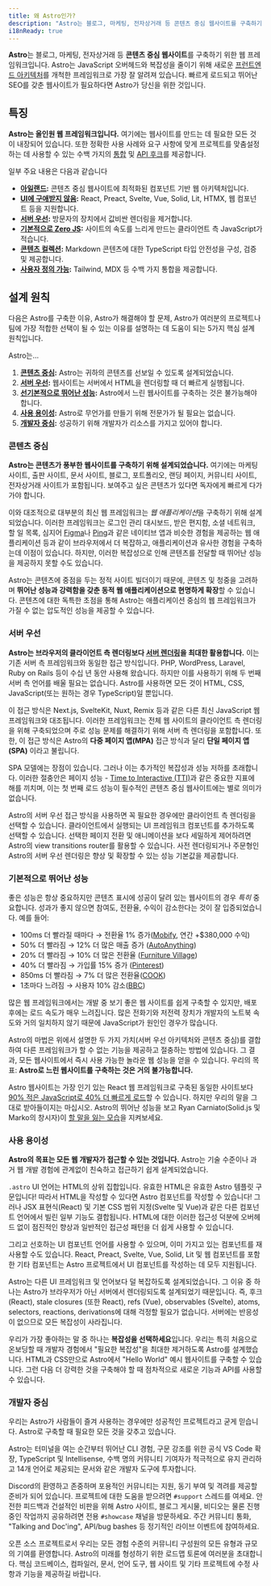 ```yaml
---
title: 왜 Astro인가?
description: "Astro는 블로그, 마케팅, 전자상거래 등 콘텐츠 중심 웹사이트를 구축하기 위한 웹 프레임워크입니다. Astro가 다음 웹사이트에 적합한 이유를 알아보세요."
i18nReady: true
---
```


**Astro**는 블로그, 마케팅, 전자상거래 등 **콘텐츠 중심 웹사이트**를 구축하기 위한 웹 프레임워크입니다. Astro는 JavaScript 오버헤드와 복잡성을 줄이기 위해 새로운 [프런트엔드 아키텍처](/ko/concepts/islands/)를 개척한 프레임워크로 가장 잘 알려져 있습니다. 빠르게 로드되고 뛰어난 SEO를 갖춘 웹사이트가 필요하다면 Astro가 당신을 위한 것입니다.

## 특징

**Astro는 올인원 웹 프레임워크입니다.** 여기에는 웹사이트를 만드는 데 필요한 모든 것이 내장되어 있습니다. 또한 정확한 사용 사례와 요구 사항에 맞게 프로젝트를 맞춤설정하는 데 사용할 수 있는 수백 가지의 [통합](https://astro.build/integrations/) 및 [API 후크](/ko/reference/integrations-reference/)를 제공합니다.

일부 주요 내용은 다음과 같습니다

- **[아일랜드](/ko/concepts/islands/):** 콘텐츠 중심 웹사이트에 최적화된 컴포넌트 기반 웹 아키텍처입니다.
- **[UI에 구애받지 않음](/ko/core-concepts/framework-components/):** React, Preact, Svelte, Vue, Solid, Lit, HTMX, 웹 컴포넌트 등을 지원합니다.
- **[서버 우선](/ko/core-concepts/rendering-modes/):** 방문자의 장치에서 값비싼 렌더링을 제거합니다.
- **[기본적으로 Zero JS](/ko/core-concepts/astro-components/):** 사이트의 속도를 느리게 만드는 클라이언트 측 JavaScript가 적습니다.
- **[콘텐츠 컬렉션](/ko/guides/content-collections/):** Markdown 콘텐츠에 대한 TypeScript 타입 안전성을 구성, 검증 및 제공합니다.
- **[사용자 정의 가능](/ko/guides/integrations-guide/):** Tailwind, MDX 등 수백 가지 통합을 제공합니다.

## 설계 원칙

다음은 Astro를 구축한 이유, Astro가 해결해야 할 문제, Astro가 여러분의 프로젝트나 팀에 가장 적합한 선택이 될 수 있는 이유를 설명하는 데 도움이 되는 5가지 핵심 설계 원칙입니다.

Astro는...

1. **[콘텐츠 중심](#콘텐츠-중심):** Astro는 귀하의 콘텐츠를 선보일 수 있도록 설계되었습니다.
2. **[서버 우선](#서버-우선):** 웹사이트는 서버에서 HTML을 렌더링할 때 더 빠르게 실행됩니다.
3. **[선기본적으로 뛰어난 성능](#기본적으로-뛰어난-성능):** Astro에서 느린 웹사이트를 구축하는 것은 불가능해야 합니다.
4. **[사용 용이성](#사용-용이성):** Astro로 무언가를 만들기 위해 전문가가 될 필요는 없습니다.
5. **[개발자 중심](#개발자-중심):** 성공하기 위해 개발자가 리소스를 가지고 있어야 합니다.

### 콘텐츠 중심

**Astro는 콘텐츠가 풍부한 웹사이트를 구축하기 위해 설계되었습니다.** 여기에는 마케팅 사이트, 출판 사이트, 문서 사이트, 블로그, 포트폴리오, 랜딩 페이지, 커뮤니티 사이트, 전자상거래 사이트가 포함됩니다. 보여주고 싶은 콘텐츠가 있다면 독자에게 빠르게 다가가야 합니다.

이와 대조적으로 대부분의 최신 웹 프레임워크는 *웹 애플리케이션*을 구축하기 위해 설계되었습니다. 이러한 프레임워크는 로그인 관리 대시보드, 받은 편지함, 소셜 네트워크, 할 일 목록, 심지어 [Figma](https://figma.com/)나 [Ping](https://ping.gg/)과 같은 네이티브 앱과 비슷한 경험을 제공하는 웹 애플리케이션 등과 같이 브라우저에서 더 복잡하고, 애플리케이션과 유사한 경험을 구축하는데 이점이 있습니다. 하지만, 이러한 복잡성으로 인해 콘텐츠를 전달할 때 뛰어난 성능을 제공하지 못할 수도 있습니다.

Astro는 콘텐츠에 중점을 두는 정적 사이트 빌더이기 때문에, 콘텐츠 및 청중을 고려하며 **뛰어난 성능과 강력함을 갖춘 동적 웹 애플리케이션으로 현명하게 확장**할 수 있습니다. 콘텐츠에 대한 독특한 초점을 통해 Astro는 애플리케이션 중심의 웹 프레임워크가 가질 수 없는 압도적인 성능을 제공할 수 있습니다.

### 서버 우선

**Astro는 브라우저의 클라이언트 측 렌더링보다 [서버 렌더링](/ko/core-concepts/rendering-modes/)을 최대한 활용합니다.** 이는 기존 서버 측 프레임워크와 동일한 접근 방식입니다. PHP, WordPress, Laravel, Ruby on Rails 등이 수십 년 동안 사용해 왔습니다. 하지만 이를 사용하기 위해 두 번째 서버 측 언어를 배울 필요는 없습니다. Astro를 사용하면 모든 것이 HTML, CSS, JavaScript(또는 원하는 경우 TypeScript)일 뿐입니다.

이 접근 방식은 Next.js, SvelteKit, Nuxt, Remix 등과 같은 다른 최신 JavaScript 웹 프레임워크와 대조됩니다. 이러한 프레임워크는 전체 웹 사이트의 클라이언트 측 렌더링을 위해 구축되었으며 주로 성능 문제를 해결하기 위해 서버 측 렌더링을 포함합니다. 또한, 이 접근 방식은 Astro의 **다중 페이지 앱(MPA)** 접근 방식과 달리 **단일 페이지 앱(SPA)** 이라고 불립니다.

SPA 모델에는 장점이 있습니다. 그러나 이는 추가적인 복잡성과 성능 저하를 초래합니다. 이러한 절충안은 페이지 성능 - [Time to Interactive (TTI)](https://web.dev/interactive/)과 같은 중요한 지표에 해를 끼치며, 이는 첫 번째 로드 성능이 필수적인 콘텐츠 중심 웹사이트에는 별로 의미가 없습니다.

Astro의 서버 우선 접근 방식을 사용하면 꼭 필요한 경우에만 클라이언트 측 렌더링을 선택할 수 있습니다. 클라이언트에서 실행되는 UI 프레임워크 컴포넌트를 추가하도록 선택할 수 있습니다. 선택한 페이지 전환 및 애니메이션을 보다 세밀하게 제어하려면 Astro의 view transitions router를 활용할 수 있습니다. 사전 렌더링되거나 주문형인 Astro의 서버 우선 렌더링은 향상 및 확장할 수 있는 성능 기본값을 제공합니다.

### 기본적으로 뛰어난 성능

좋은 성능은 항상 중요하지만 콘텐츠 표시에 성공이 달려 있는 웹사이트의 경우 *특히* 중요합니다. 성과가 좋지 않으면 참여도, 전환율, 수익이 감소한다는 것이 잘 입증되었습니다. 예를 들어:

- 100ms 더 빨라질 때마다 → 전환율 1% 증가([Mobify](https://web.dev/why-speed-matters/), 연간 +$380,000 수익)
- 50% 더 빨라짐 → 12% 더 많은 매출 증가 ([AutoAnything](https://www.digitalcommerce360.com/2010/08/19/web-accelerator-revs-conversion-and-sales-autoanything/))
- 20% 더 빨라짐 → 10% 더 많은 전환율 ([Furniture Village](https://www.thinkwithgoogle.com/intl/en-gb/marketing-strategies/app-and-mobile/furniture-village-and-greenlight-slash-page-load-times-boosting-user-experience/))
- 40% 더 빨라짐 → 가입률 15% 증가 ([Pinterest](https://medium.com/pinterest-engineering/driving-user-growth-with-performance-improvements-cfc50dafadd7))
- 850ms 더 빨라짐 → 7% 더 많은 전환율([COOK](https://web.dev/why-speed-matters/))
- 1초마다 느려짐 → 사용자 10% 감소([BBC](https://www.creativebloq.com/features/how-the-bbc-builds-websites-that-scale))

많은 웹 프레임워크에서는 개발 중 보기 좋은 웹 사이트를 쉽게 구축할 수 있지만, 배포 후에는 로드 속도가 매우 느려집니다. 많은 전화기와 저전력 장치가 개발자의 노트북 속도와 거의 일치하지 않기 때문에 JavaScript가 원인인 경우가 많습니다.

Astro의 마법은 위에서 설명한 두 가지 가치(서버 우선 아키텍처와 콘텐츠 중심)를 결합하여 다른 프레임워크가 할 수 없는 기능을 제공하고 절충하는 방법에 있습니다. 그 결과, 모든 웹사이트에서 즉시 사용 가능한 놀라운 웹 성능을 얻을 수 있습니다. 우리의 목표: **Astro로 느린 웹사이트를 구축하는 것은 거의 불가능합니다.**

Astro 웹사이트는 가장 인기 있는 React 웹 프레임워크로 구축된 동일한 사이트보다 [90% 적은 JavaScript로 40% 더 빠르게 로드](https://twitter.com/t3dotgg/status/1437195415439360003)할 수 있습니다. 하지만 우리의 말을 그대로 받아들이지는 마십시오. Astro의 뛰어난 성능을 보고 Ryan Carniato(Solid.js 및 Marko의 창시자)이 [할 말을 잃는 모습](https://youtu.be/2ZEMb_H-LYE?t=8163)을 지켜보세요.

### 사용 용이성

**Astro의 목표는 모든 웹 개발자가 접근할 수 있는 것입니다.** Astro는 기술 수준이나 과거 웹 개발 경험에 관계없이 친숙하고 접근하기 쉽게 설계되었습니다.

`.astro` UI 언어는 HTML의 상위 집합입니다. 유효한 HTML은 유효한 Astro 템플릿 구문입니다! 따라서 HTML을 작성할 수 있다면 Astro 컴포넌트를 작성할 수 있습니다! 그러나 JSX 표현식(React) 및 기본 CSS 범위 지정(Svelte 및 Vue)과 같은 다른 컴포넌트 언어에서 빌린 일부 기능도 결합됩니다. HTML에 대한 이러한 접근성 덕분에 오버헤드 없이 점진적인 향상과 일반적인 접근성 패턴을 더 쉽게 사용할 수 있습니다.

그리고 선호하는 UI 컴포넌트 언어를 사용할 수 있으며, 이미 가지고 있는 컴포넌트를 재사용할 수도 있습니다. React, Preact, Svelte, Vue, Solid, Lit 및 웹 컴포넌트를 포함한 기타 컴포넌트는 Astro 프로젝트에서 UI 컴포넌트를 작성하는 데 모두 지원됩니다.

Astro는 다른 UI 프레임워크 및 언어보다 덜 복잡하도록 설계되었습니다. 그 이유 중 하나는 Astro가 브라우저가 아닌 서버에서 렌더링되도록 설계되었기 때문입니다. 즉, 후크(React), stale closures (또한 React), refs (Vue), observables (Svelte), atoms, selectors, reactions, derivations에 대해 걱정할 필요가 없습니다. 서버에는 반응성이 없으므로 모든 복잡성이 사라집니다.

우리가 가장 좋아하는 말 중 하나는 **복잡성을 선택하세요**입니다. 우리는 특히 처음으로 온보딩할 때 개발자 경험에서 "필요한 복잡성"을 최대한 제거하도록 Astro를 설계했습니다. HTML과 CSS만으로 Astro에서 "Hello World" 예시 웹사이트를 구축할 수 있습니다. 그런 다음 더 강력한 것을 구축해야 할 때 점차적으로 새로운 기능과 API를 사용할 수 있습니다.

### 개발자 중심

우리는 Astro가 사람들이 즐겨 사용하는 경우에만 성공적인 프로젝트라고 굳게 믿습니다. Astro로 구축할 때 필요한 모든 것을 갖추고 있습니다.

Astro는 터미널을 여는 순간부터 뛰어난 CLI 경험, 구문 강조를 위한 공식 VS Code 확장, TypeScript 및 Intellisense, 수백 명의 커뮤니티 기여자가 적극적으로 유지 관리하고 14개 언어로 제공되는 문서와 같은 개발자 도구에 투자합니다.

Discord의 환영하고 존중하며 포용적인 커뮤니티는 지원, 동기 부여 및 격려를 제공할 준비가 되어 있습니다. 프로젝트에 대한 도움을 받으려면 `#support` 스레드를 여세요. 안전한 피드백과 건설적인 비판을 위해 Astro 사이트, 블로그 게시물, 비디오는 물론 진행 중인 작업까지 공유하려면 전용 `#showcase` 채널을 방문하세요. 주간 커뮤니티 통화, "Talking and Doc'ing", API/bug bashes 등 정기적인 라이브 이벤트에 참여하세요.

오픈 소스 프로젝트로서 우리는 모든 경험 수준의 커뮤니티 구성원의 모든 유형과 규모의 기여를 환영합니다. Astro의 미래를 형성하기 위한 로드맵 토론에 여러분을 초대합니다. 핵심 코드베이스, 컴파일러, 문서, 언어 도구, 웹 사이트 및 기타 프로젝트에 수정 사항과 기능을 제공하길 바랍니다.